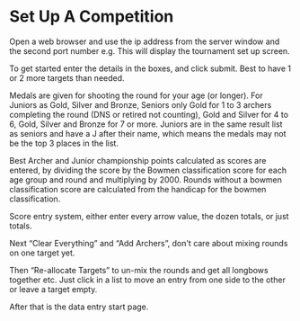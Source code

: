 =Set Up A Competition=

Open a web browser and use the ip address from the server window and the second port number
e.g. {{{http://192.168.1.64:4023/setup}}}
This will display the tournament set up screen.

To get started enter the details in the boxes, and click submit. Best to have 1 or 2  more targets than needed. 

Medals are given for shooting the round for your age (or longer).  For Juniors as Gold, Silver and Bronze, Seniors only Gold for 1 to 3 archers completing the round (DNS or retired not counting), Gold and Silver for 4 to 6, Gold, Silver and Bronze for 7 or more. Juniors are in the same result list as seniors and have a J after their name, which means the medals may not be the top 3 places in the list.

Best Archer and Junior championship points calculated as scores are entered, by dividing the score by the Bowmen classification score for each age group and round and multiplying by 2000. Rounds without a bowmen classification score are calculated from the handicap for the bowmen classification. 

Score entry system, either enter every arrow value, the dozen totals, or just totals.

Next “Clear Everything” and “Add Archers”, don't care about mixing rounds on one target yet.

Then “Re-allocate Targets” to un-mix the rounds and get all longbows together etc. Just click in a list to move an entry from one side to the other or leave a target empty.

After that {{{http://192.168.1.64:4023/index}}} is the data entry start page.